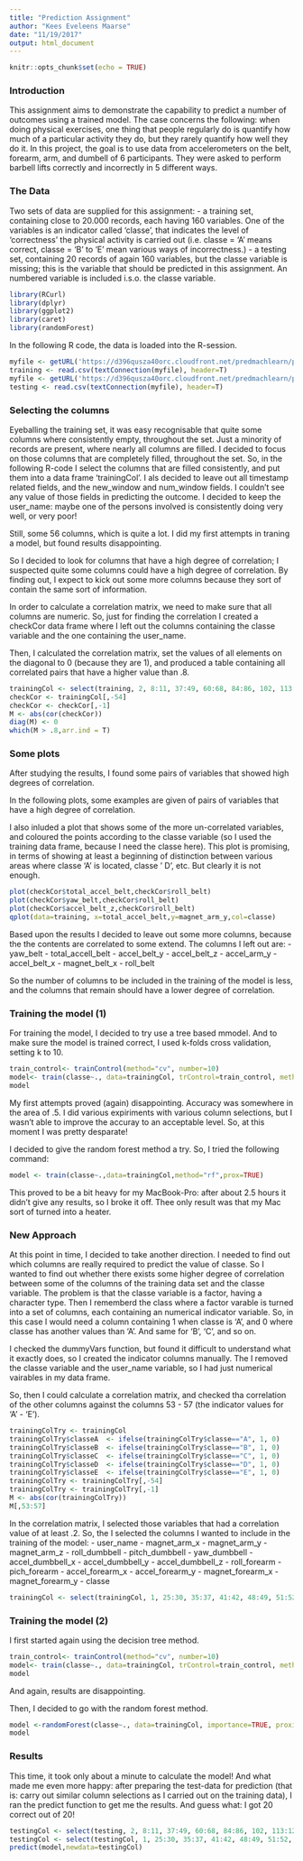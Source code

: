 ```yaml
---
title: "Prediction Assignment"
author: "Kees Eveleens Maarse"
date: "11/19/2017"
output: html_document
---
```


```r
knitr::opts_chunk$set(echo = TRUE)
```

### Introduction

This assignment aims to demonstrate the capability to predict a number of outcomes using a trained model. The case concerns the following: when doing physical exercises, one thing that people regularly do is quantify how much of a particular activity they do, but they rarely quantify how well they do it. In this project, the goal is to use data from accelerometers on the belt, forearm, arm, and dumbell of 6 participants. They were asked to perform barbell lifts correctly and incorrectly in 5 different ways. 

### The Data

Two sets of data are supplied for this assignment:
- a training set, containing close to 20.000 records, each having 160 variables. One of the variables is an indicator called 'classe', that indicates the level of 'correctness' the physical activity is carried out (i.e. classe = 'A' means correct, classe = 'B' to 'E' mean various ways of incorrectness.) 
- a testing set, containing 20 records of again 160 variables, but  the classe variable is missing; this is the variable that should be predicted in this assignment. An numbered variable is included i.s.o. the classe variable.
```r
library(RCurl)
library(dplyr)
library(ggplot2)
library(caret)
library(randomForest)
```
In the following R code, the data is loaded into the R-session.
```r
myfile <- getURL('https://d396qusza40orc.cloudfront.net/predmachlearn/pml-training.csv', ssl.verifyhost=FALSE, ssl.verifypeer=FALSE)
training <- read.csv(textConnection(myfile), header=T)
myfile <- getURL('https://d396qusza40orc.cloudfront.net/predmachlearn/pml-testing.csv', ssl.verifyhost=FALSE, ssl.verifypeer=FALSE)
testing <- read.csv(textConnection(myfile), header=T)
```

### Selecting the columns

Eyeballing the training set, it was easy recognisable that quite some columns where consistently empty, throughout the set. Just a minority of records are present, where nearly all columns are filled. I decided to focus on those columns that are completely filled, throughout the set. So, in the following R-code I select the columns that are filled consistently, and put them into a data frame 'trainingCol'. I als decided to leave out all timestamp related fields, and the new_window and num_window fields. I couldn't see any value of those fields in predicting the outcome. I decided to keep the user_name: maybe one of the persons involved is consistently doing very well, or very poor! 

Still, some 56 columns, which is quite a lot. I did my first attempts in traning a model, but found results disappointing.

So I decided to look for columns that have a high degree of correlation; I suspected quite some columns could have a high degree of correlation. By finding out, I expect to kick out some more columns because they sort of contain the same sort of information.

In order to calculate a correlation matrix, we need to make sure that all columns are numeric. So, just for finding the correlation I created a checkCor data frame where I left out the columns containing the classe variable and the one containing the user_name.

Then, I calculated the correlation matrix, set the values of all elements on the diagonal to 0 (because they are 1), and produced a table containing all correlated pairs that have a higher value than .8.

```r
trainingCol <- select(training, 2, 8:11, 37:49, 60:68, 84:86, 102, 113:124, 140, 151:160)
checkCor <- trainingCol[,-54]
checkCor <- checkCor[,-1]
M <- abs(cor(checkCor))
diag(M) <- 0
which(M > .8,arr.ind = T)
```

### Some plots 

After studying the results, I found some pairs of variables that showed high degrees of correlation. 

In the following plots, some examples are given of pairs of variables that have a high degree of correlation.

I also inluded a plot that shows some of the more un-correlated variables, and coloured the points according to the classe variable (so I used the training data frame, because I need the classe here). This plot is promising, in terms of showing at least a beginning of distinction between various areas where classe 'A' is located, classe ' D', etc. But clearly it is not enough.
```r
plot(checkCor$total_accel_belt,checkCor$roll_belt)
plot(checkCor$yaw_belt,checkCor$roll_belt)
plot(checkCor$accel_belt_z,checkCor$roll_belt)
qplot(data=training, x=total_accel_belt,y=magnet_arm_y,col=classe)
```

Based upon the results I decided to leave out some more columns, because the the contents are correlated to some extend. The columns I left out are:
- yaw_belt
- total_accell_belt
- accel_belt_y
- accel_belt_z
- accel_arm_y
- accel_belt_x
- magnet_belt_x
- roll_belt

So the number of columns to be included in the training of the model is less, and the columns that remain should have a lower degree of correlation.


### Training the model (1)

For training the model, I decided to try use a tree based mmodel. And to make sure the model is trained correct, I used k-folds cross validation, setting k to 10. 

```r
train_control<- trainControl(method="cv", number=10)
model<- train(classe~., data=trainingCol, trControl=train_control, method="rpart")
model
```

My first attempts proved (again) disappointing. Accuracy was somewhere in the area of .5. I did various expiriments with various column selections, but I wasn't able to improve the accuray to an acceptable level. So, at this moment I was pretty desparate!

I decided to give the random forest method a try. So, I tried the following command:

```r
model <- train(classe~.,data=trainingCol,method="rf",prox=TRUE)
```

This proved to be a bit heavy for my MacBook-Pro: after about 2.5 hours it didn't give any results, so I broke it off. Thee only result was that my Mac sort of turned into a heater.


### New Approach

At this point in time, I decided to take another direction. I needed to find out which columns are really required to predict the value of classe. So I wanted to find out whether there exists some higher degree of correlation between some of the columns of the training data set and the classe variable. The problem is that the classe variable is a factor, having a character type. Then I rememberd the class where a factor varable is turned into a set of columns, each containing an numerical indicator variable. So, in this case I would need a column containing 1 when classe is 'A', and 0 where classe has another values than 'A'. And same for 'B', 'C', and so on.

I checked the dummyVars function, but found it difficult to understand what it exactly does, so I created the indicator columns manually. The I removed the classe variable and the user_name variable, so I had just numerical vairables in my data frame. 

So, then I could calculate a correlation matrix, and checked tha correlation of the other columns against the columns 53 - 57 (the indicator values for 'A' - 'E').

```r
trainingColTry <- trainingCol
trainingColTry$classeA  <- ifelse(trainingColTry$classe=="A", 1, 0)
trainingColTry$classeB  <- ifelse(trainingColTry$classe=="B", 1, 0)
trainingColTry$classeC  <- ifelse(trainingColTry$classe=="C", 1, 0)
trainingColTry$classeD  <- ifelse(trainingColTry$classe=="D", 1, 0)
trainingColTry$classeE  <- ifelse(trainingColTry$classe=="E", 1, 0)
trainingColTry <- trainingColTry[,-54]
trainingColTry <- trainingColTry[,-1]
M <- abs(cor(trainingColTry))
M[,53:57]
```

In the correlation matrix, I selected those variables that had a correlation value of at least .2.
So, the I selected the columns I wanted to include in the training of the model:
- user_name
- magnet_arm_x
- magnet_arm_y
- magnet_arm_z
- roll_dumbbell
- pitch_dumbbell
- yaw_dumbbell
- accel_dumbbell_x
- accel_dumbbell_y
- accel_dumbbell_z
- roll_forearm
- pich_forearm
- accel_forearm_x
- accel_forearm_y
- magnet_forearm_x
- magnet_forearm_y
- classe

```r
trainingCol <- select(trainingCol, 1, 25:30, 35:37, 41:42, 48:49, 51:52, 54)
```


### Training the model (2)

I first started again using the decision tree method.

```r
train_control<- trainControl(method="cv", number=10)
model<- train(classe~., data=trainingCol, trControl=train_control, method="rpart")
model
```

And again, results are disappointing. 

Then, I decided to go with the random forest method.

```r
model <-randomForest(classe~., data=trainingCol, importance=TRUE, proximity=TRUE)
model
```

### Results

This time, it took only about a minute to calculate the model! And what made me even more happy: after preparing the test-data for prediction (that is: carry out similar column selections as I carried out on the training data), I ran the predict function to get me the results. And guess what: I got 20 correct out of 20! 

```r
testingCol <- select(testing, 2, 8:11, 37:49, 60:68, 84:86, 102, 113:124, 140, 151:160)
testingCol <- select(testingCol, 1, 25:30, 35:37, 41:42, 48:49, 51:52, 54)
predict(model,newdata=testingCol)
```






